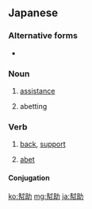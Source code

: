 ==Japanese==
{{ja-kanjitab|幇|助}}

===Alternative forms===
* {{l/ja|ほう助}}

===Noun===
{{ja-noun|ほうじょ}}

# [[assistance]]
# {{lb|ja|legal|sort=ほうじょ}} abetting

===Verb===
{{ja-verb-suru|k|hira=ほうじょ|rom=hōjo}}

# [[back]], [[support]]
# {{lb|ja|legal|sort=ほうじょ}} [[abet]]

====Conjugation====
{{ja-suru|幇助|ほうじょ|hōjo}}

[[ko:幇助]]
[[mg:幇助]]
[[ja:幇助]]